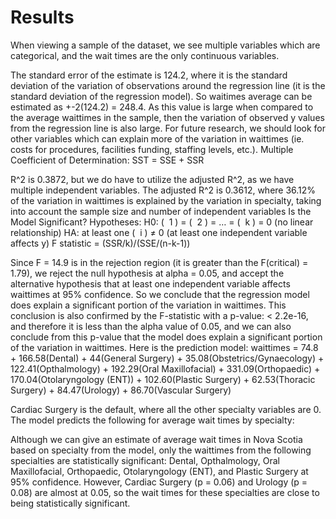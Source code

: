 # Results

When viewing a sample of the dataset, we see multiple variables which are categorical, and the wait times are the only continuous variables.

The standard error of the estimate is 124.2, where it is the standard deviation of the variation of observations around the regression line (it is the standard deviation of the regression model). So waitimes average can be estimated as +-2(124.2) = 248.4. As this value is large when compared to the average waittimes in the sample, then the variation of observed y values from the regression line is also large. For future research, we should look for other variables which can explain more of the variation in waittimes (ie. costs for procedures, facilities funding, staffing levels, etc.).
Multiple Coefficient of Determination: SST = SSE + SSR

R^2 is 0.3872, but we do have to utilize the adjusted R^2, as we have multiple independent variables. The adjusted R^2 is 0.3612, where 36.12% of the variation in waittimes is explained by the variation in specialty, taking into account the sample size and number of independent variables
Is the Model Significant? Hypotheses: H0: \( \beta \ 1 \) = \( \beta \ 2 \) = … = \( \beta \ k \) = 0 (no linear relationship) HA: at least one \( \beta \ i \) ≠ 0 (at least one independent variable affects y) F statistic = (SSR/k)/(SSE/(n-k-1))

Since F = 14.9 is in the rejection region (it is greater than the F(critical) = 1.79), we reject the null hypothesis at alpha = 0.05, and accept the alternative hypothesis that at least one independent variable affects waittimes at 95% confidence. So we conclude that the regression model does explain a significant portion of the variation in waittimes. This conclusion is also confirmed by the F-statistic with a p-value: < 2.2e-16, and therefore it is less than the alpha value of 0.05, and we can also conclude from this p-value that the model does explain a significant portion of the variation in waittimes.
Here is the prediction model:
waittimes = 74.8 + 166.58(Dental) + 44(General Surgery) + 35.08(Obstetrics/Gynaecology) + 122.41(Opthalmology) + 192.29(Oral Maxillofacial) + 331.09(Orthopaedic) + 170.04(Otolaryngology (ENT)) + 102.60(Plastic Surgery) + 62.53(Thoracic Surgery) + 84.47(Urology) + 86.70(Vascular Surgery)

Cardiac Surgery is the default, where all the other specialty variables are 0.
The model predicts the following for average wait times by specialty:

Although we can give an estimate of average wait times in Nova Scotia based on specialty from the model, only the waittimes from the following specialties are statistically significant: Dental, Opthalmology, Oral Maxillofacial, Orthopaedic, Otolaryngology (ENT), and Plastic Surgery at 95% confidence. However, Cardiac Surgery (p = 0.06) and Urology (p = 0.08) are almost at 0.05, so the wait times for these specialties are close to being statistically significant.

